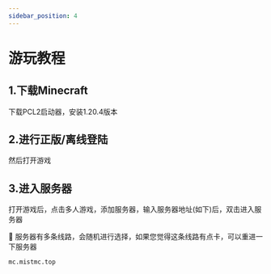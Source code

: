 ```yaml
---
sidebar_position: 4
---
```



# 游玩教程
## 1.下载Minecraft
下载PCL2启动器，安装1.20.4版本

## 2.进行正版/离线登陆
然后打开游戏
## 3.进入服务器
打开游戏后，点击多人游戏，添加服务器，输入服务器地址(如下)后，双击进入服务器

🔀 服务器有多条线路，会随机进行选择，如果您觉得这条线路有点卡，可以重进一下服务器
```plaintext
mc.mistmc.top
```